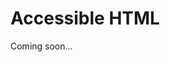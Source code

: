 # Accessible HTML

Coming soon...

<!-- standards go here as well -->

<!-- semantic tags (roles, but also stuff like `cite`) -->

<!-- note about head vs. header vs. h1 ("heading") -->
